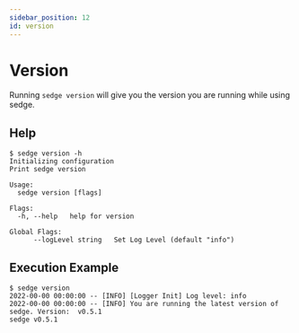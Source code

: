 ```yaml
---
sidebar_position: 12
id: version
---
```


# Version

Running `sedge version` will give you the version you are running while using sedge.

## Help

```
$ sedge version -h
Initializing configuration
Print sedge version

Usage:
  sedge version [flags]

Flags:
  -h, --help   help for version

Global Flags:
      --logLevel string   Set Log Level (default "info")
```

## Execution Example

```
$ sedge version
2022-00-00 00:00:00 -- [INFO] [Logger Init] Log level: info
2022-00-00 00:00:00 -- [INFO] You are running the latest version of sedge. Version:  v0.5.1
sedge v0.5.1
```